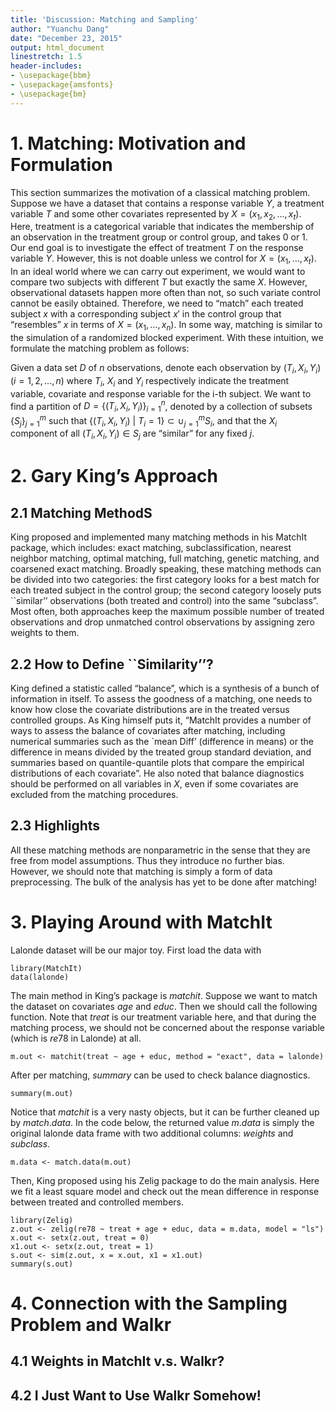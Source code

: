```yaml
---
title: 'Discussion: Matching and Sampling'
author: "Yuanchu Dang"
date: "December 23, 2015"
output: html_document
linestretch: 1.5
header-includes:
- \usepackage{bbm}
- \usepackage{amsfonts}
- \usepackage{bm}
---
```


1. Matching: Motivation and Formulation
=======================================

This section summarizes the motivation of a classical matching problem. Suppose we have a dataset that contains a response variable $Y$, a treatment variable $T$ and some other covariates represented by $X = (x_1, x_2, ..., x_t)$. Here, treatment is a categorical variable that indicates the membership of an observation in the treatment group or control group, and takes $0$ or $1$. Our end goal is to investigate the effect of treatment $T$ on the response variable $Y$. However, this is not doable unless we control for $X = (x_1, ..., x_t)$. In an ideal world where we can carry out experiment, we would want to compare two subjects with different $T$ but exactly the same $X$. However, observational datasets happen more often than not, so such variate control cannot be easily obtained. Therefore, we need to "match" each treated subject $x$ with a corresponding subject $x'$ in the control group that "resembles" $x$ in terms of $X = (x_1, ..., x_n)$. In some way, matching is similar to the simulation of a randomized blocked experiment. With these intuition, we formulate the matching problem as follows:

Given a data set $D$ of $n$ observations, denote each observation by $(T_i, X_i, Y_i)$ ($i = 1, 2, ..., n$) where $T_i$, $X_i$ and $Y_i$ respectively indicate the treatment variable, covariate and response variable for the i-th subject. We want to find a partition of $D = \{(T_i, X_i, Y_i)\}_{i = 1}^n$, denoted by a collection of subsets $\{S_j\}_{j = 1}^m$ such that $\{(T_i, X_i, Y_i) \ | \ T_i = 1\} \subset \cup_{j = 1}^m S_i$, and that the $X_i$ component of all $(T_i, X_i, Y_i) \in S_j$ are "similar" for any fixed $j$.

2. Gary King's Approach
========================

## 2.1 Matching MethodS

King proposed and implemented many matching methods in his MatchIt package, which includes: exact matching, subclassification, nearest neighbor matching, optimal matching, full matching, genetic matching, and coarsened exact matching. Broadly speaking, these matching methods can be divided into two categories: the first category looks for a best match for each treated subject in the control group; the second category loosely puts ``similar'' observations (both treated and control) into the same "subclass". Most often, both approaches keep the maximum possible number of treated observations and drop unmatched control observations by assigning zero weights to them.

## 2.2 How to Define ``Similarity''?

King defined a statistic called "balance", which is a synthesis of a bunch of information in itself. To assess the goodness of a matching, one needs to know how close the covariate distributions are in the treated versus controlled groups. As King himself puts it, "MatchIt provides a number of ways to assess the balance of covariates after matching, including numerical summaries such as the `mean Diff' (difference in means)
or the difference in means divided by the treated group standard deviation, and summaries based on quantile-quantile plots that compare the empirical distributions of each covariate". He also noted that balance diagnostics should be performed on all variables in $X$, even if some covariates are excluded from the matching procedures.

## 2.3 Highlights

All these matching methods are nonparametric in the sense that they are free from model assumptions. Thus they introduce no further bias. However, we should note that matching is simply a form of data preprocessing. The bulk of the analysis has yet to be done after matching!

3. Playing Around with MatchIt
==============================

Lalonde dataset will be our major toy. First load the data with

```r1
library(MatchIt)
data(lalonde)
```

The main method in King's package is $matchit$. Suppose we want to match the dataset on covariates $age$ and $educ$. Then we should call the following function. Note that $treat$ is our treatment variable here, and that during the matching process, we should not be concerned about the response variable (which is $re78$ in Lalonde) at all.

```r2
m.out <- matchit(treat ~ age + educ, method = "exact", data = lalonde)
```

After per matching, $summary$ can be used to check balance diagnostics.

```r3
summary(m.out)
```

Notice that $matchit$ is a very nasty objects, but it can be further cleaned up by $match.data$. In the code below, the returned value $m.data$ is simply the original lalonde data frame with two additional columns: $weights$ and $subclass$.

```r4
m.data <- match.data(m.out)
```

Then, King proposed using his Zelig package to do the main analysis. Here we fit a least square model and check out the mean difference in response between treated and controlled members.

```r5
library(Zelig)
z.out <- zelig(re78 ~ treat + age + educ, data = m.data, model = "ls")
x.out <- setx(z.out, treat = 0)
x1.out <- setx(z.out, treat = 1)
s.out <- sim(z.out, x = x.out, x1 = x1.out)
summary(s.out)
```


4. Connection with the Sampling Problem and Walkr
=================================================

## 4.1 Weights in MatchIt v.s. Walkr?

## 4.2 I Just Want to Use Walkr Somehow!





